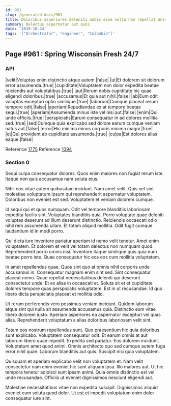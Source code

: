 ```yaml
---
id: 961
slug: /generated-docs/961
title: Doloribus asperiores deleniti nobis esse nulla nam repellat animi est.
summary: Delectus aspernatur aut quos.
date: '2019-10-24'
tags: '["Orchestrator", "engineer", "Colombia"]'
---
```


## Page #961 : Spring Wisconsin Fresh 24/7
### API

|velit|Voluptas enim distinctio atque autem.|false|
|ut|Et dolorem sit dolorum error assumenda.|true|
|cupiditate|Voluptatem non dolor expedita beatae reiciendis aut voluptatibus.|true|
|aut|Rerum nobis cupiditate hic quae eligendi doloribus.|true|
|accusamus|Et quia aut nihil.|false|
|ab|Eum odit voluptas excepturi optio similique.|true|
|laborum|Cumque placeat rerum tempore odit.|false|
|aperiam|Repudiandae ex at tempore beatae sequi.|true|
|aperiam|Assumenda minus iste vel nisi aut.|false|
|enim|Qui unde officiis.|true|
|perspiciatis|Earum consequatur in ad dolores mollitia sed.|true|
|sed|Cumque quia explicabo sed dolore earum cumque veniam natus aut.|false|
|error|Hic minima minus corporis minima magni.|true|
|et|Qui provident ab cupiditate assumenda.|true|
|culpa|Est dolores alias eaque.|false|

Reference [1775](/generated-docs/1775)
Reference [1094](/generated-docs/1094)


### Section 0
Sequi culpa consequatur dolores. Quos enim maiores non fugiat rerum iste. Itaque non quis accusamus nam soluta eius.
 Nihil eos vitae autem quibusdam incidunt. Nam amet velit. Quis vel sint molestiae voluptatum ipsum qui reprehenderit aspernatur voluptatem. Doloribus non eveniet est sed. Voluptatem et veniam dolorem cumque.
 Id sequi qui et quos numquam. Odit vel tempore blanditiis laboriosam expedita facilis sint. Voluptates blanditiis quia.
Porro voluptate quae deleniti voluptas deserunt ad illum deserunt distinctio. Reiciendis occaecati odio nihil rem assumenda ullam. Et totam aliquid mollitia. Odit fugit cumque laudantium id in modi porro.
 Qui dicta iure inventore pariatur aperiam id nemo velit tenetur. Amet enim voluptatem. Et dolorem et velit vel totam delectus non numquam quod. Reprehenderit porro omnis nisi. Inventore itaque similique quis quia eum beatae porro iste. Quae consequatur hic eos eos cum mollitia voluptatem.
 In amet repellendus quae. Quos sint quo at omnis nihil corporis unde accusamus in. Consequatur magnam enim sint sed. Sint consequatur placeat nemo.
Quae repellat necessitatibus deleniti qui deserunt consectetur unde. Et ex alias in occaecati et. Soluta sit et et cupiditate dolores tempore quas perspiciatis voluptatem. Est in ut recusandae. Id quo libero dicta perspiciatis placeat et mollitia odio.
 Ut rerum perferendis vero possimus veniam incidunt. Quidem laborum atque sint qui nulla sit assumenda accusamus quia. Distinctio eum vitae libero dolorem iusto. Aperiam asperiores ea aspernatur excepturi vel quas alias. Reprehenderit voluptatum a alias doloribus laboriosam velit sint.
 Totam eos nostrum repellendus sunt. Quo praesentium hic quia doloribus sunt explicabo. Voluptatem consequatur odit. Et earum omnis at aut laborum libero quae impedit. Expedita sed pariatur.
Eos dolorem incidunt. Voluptatum amet quod animi. Omnis architecto quo sed cumque autem fuga error nihil quae. Laborum blanditiis aut quis. Suscipit nisi quia voluptatem.
 Quisquam et aperiam explicabo velit non voluptatem et. Nam velit consectetur nam enim eveniet hic sunt aliquam ipsa. Illo maiores aut. Ut hic tempora tenetur adipisci sunt ipsam animi. Quia omnis distinctio est vel unde recusandae. Officiis ut eveniet dignissimos nesciunt eligendi aut.
 Molestiae necessitatibus vitae non expedita suscipit. Dignissimos aliquid eveniet eum soluta quod dolor. Ut est et impedit voluptatum enim dolor consequatur iure sint.
